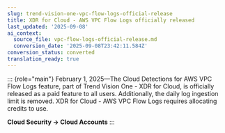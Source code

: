 ```yaml
---
slug: trend-vision-one-vpc-flow-logs-official-release
title: XDR for Cloud - AWS VPC Flow Logs officially released
last_updated: '2025-09-08'
ai_context:
  source_file: vpc-flow-logs-official-release.md
  conversion_date: '2025-09-08T23:42:11.584Z'
conversion_status: converted
translation_ready: true
---
```


::: {role="main"}
February 1, 2025—The Cloud Detections for AWS VPC Flow Logs feature, part of Trend Vision One - XDR for Cloud, is officially released as a paid feature to all users. Additionally, the daily log ingestion limit is removed. XDR for Cloud - AWS VPC Flow Logs requires allocating credits to use.

**Cloud Security → Cloud Accounts**
:::
